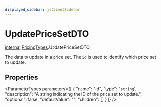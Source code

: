 ```yaml
---
displayed_sidebar: jsClientSidebar
---
```



# UpdatePriceSetDTO

[internal](../../internal/modules/admin_discounts.internal.internal-1.mdx).[PricingTypes](../../internal-1/modules/admin_discounts.internal.internal-1.PricingTypes.mdx).UpdatePriceSetDTO

The data to update in a price set. The `id` is used to identify which price set to update.

## Properties

<ParameterTypes parameters={[
  {
    "name": "id",
    "type": "`string`",
    "description": "A string indicating the ID of the price set to update.",
    "optional": false,
    "defaultValue": "",
    "children": []
  }
]} />
